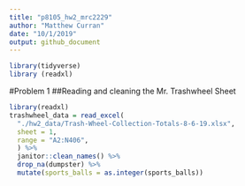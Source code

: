 ```yaml
---
title: "p8105_hw2_mrc2229"
author: "Matthew Curran"
date: "10/1/2019"
output: github_document
---
```


```r
library(tidyverse)
library (readxl)
```
#Problem 1
##Reading and cleaning the Mr. Trashwheel Sheet
```r
library(readxl)
trashwheel_data = read_excel(
  "./hw2_data/Trash-Wheel-Collection-Totals-8-6-19.xlsx", 
  sheet = 1, 
  range = "A2:N406",
  ) %>%
  janitor::clean_names() %>%
  drop_na(dumpster) %>%
  mutate(sports_balls = as.integer(sports_balls))
```



